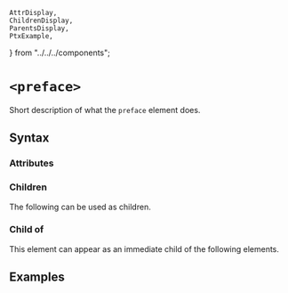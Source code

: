     AttrDisplay,
    ChildrenDisplay,
    ParentsDisplay,
    PtxExample,
} from "../../../components";

# `<preface>`

Short description of what the `preface` element does.

## Syntax

### Attributes

<AttrDisplay name="preface" />

### Children

The following can be used as children.

<ChildrenDisplay name="preface" />

### Child of

This element can appear as an immediate child of the following elements.

<ParentsDisplay name="preface" />

## Examples

    
